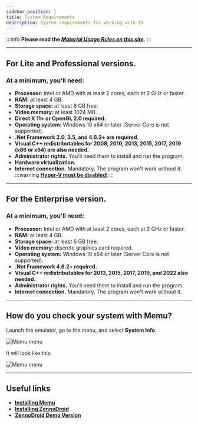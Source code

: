 ```yaml
---
sidebar_position: 1
title: System Requirements
description: System requirements for working with ZD
---
```


:::info **Please read the [*Material Usage Rules on this site*](../Disclaimer).**
:::
_______________________________________________
## For Lite and Professional versions.  
### At a minimum, you'll need:
- **Processor:** Intel or AMD with at least 2 cores, each at 2 GHz or faster.  
- **RAM:** at least 4 GB.  
- **Storage space:** at least 6 GB free.  
- **Video memory:** at least 1024 MB.  
- **Direct X 11+ or OpenGL 2.0 required.**  
- **Operating system:** Windows 10 x64 or later (Server Core is not supported).  
- **.Net Framework 2.0, 3.5, and 4.6.2+ are required.**  
- **Visual C++ redistributables for 2008, 2010, 2013, 2015, 2017, 2019 (x86 or x64) are also needed.**  
- **Administrator rights.** You'll need them to install and run the program.  
- **Hardware virtualization.**  
- **Internet connection.** Mandatory. The program won't work without it.  
:::warning **[Hyper-V must be disabled!](../ProLite/Hyper-V)**
:::
_______________________________________________  
## For the Enterprise version.  
### At a minimum, you'll need:  
- **Processor:** Intel or AMD with at least 2 cores, each at 2 GHz or faster.  
- **RAM:** at least 4 GB.  
- **Storage space:** at least 6 GB free.  
- **Video memory:** discrete graphics card required.  
- **Operating system:** Windows 10 x64 or later (Server Core is not supported).  
- **.Net Framework 4.6.2+ required.**  
- **Visual C++ redistributables for 2013, 2015, 2017, 2019, and 2022 also needed.**  
- **Administrator rights.** You'll need them to install and run the program.  
- **Internet connection.** Mandatory. The program won't work without it.  
_______________________________________________   
## How do you check your system with Memu?  
Launch the emulator, go to the menu, and select **System Info**. 

![Memu menu](./assets/SysReq/SysReq_pic1.png)   

It will look like this:  

![Memu menu](./assets/SysReq/SysReq_pic2.png)  
_______________________________________________
## Useful links  
- [**Installing Memu**](../ProLite/Memu_Install)  
- [**Installing ZennoDroid**](./ZD_Install)  
- [**ZennoDroid Demo Version**](./ZD_Demo)